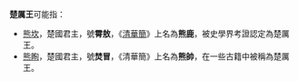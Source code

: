 '''楚厲王'''可能指：
*[[熊坎|熊坎]]，楚國君主，號'''霄敖'''，《[[清華簡|清華簡]]》上名為'''熊鹿'''，被史學界考證認定為楚厲王。
*[[熊眴|熊眴]]，楚國君主，號'''焚冒'''，《清華簡》上名為'''熊帥'''，在一些古籍中被稱為楚厲王。

{{disambig|Cat=三字中國相關消歧義}}